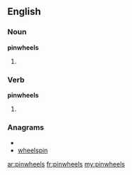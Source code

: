 ==English==

===Noun===
'''pinwheels'''

# {{plural of|[[pinwheel]]}}

===Verb===
'''pinwheels'''

# {{third-person singular of|[[pinwheel]]}}

===Anagrams===
* {{alphagram|eehilnpsw}}
* [[wheelspin#English|wheelspin]]

[[ar:pinwheels]]
[[fr:pinwheels]]
[[my:pinwheels]]